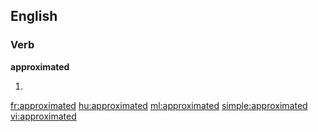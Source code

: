==English==

===Verb===
'''approximated'''

# {{past of|[[approximate]]}}

[[fr:approximated]]
[[hu:approximated]]
[[ml:approximated]]
[[simple:approximated]]
[[vi:approximated]]